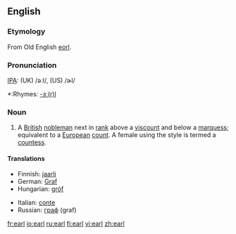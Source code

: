 ==English==
{{wikipedia}}
===Etymology===
From Old English [[eorl]].

===Pronunciation===
[[IPA]]: (UK) /ə:l/, (US) /ɚl/
*:Rhymes: [[Rhymes:English:-ɜː(r)l|-ɜː(r)l]]

===Noun===
{{en-noun}}

# A [[British]] [[nobleman]] next in [[rank]] above a [[viscount]] and below a [[marquess]]; equivalent to a [[European]] [[count]]. A female using the style is termed a [[countess]].

====Translations====
{{top}}
*Finnish: [[jaarli]]
*German: [[Graf]]
*Hungarian: [[gróf]]
{{mid}}
*Italian: [[conte]] {{m}}
*Russian: [[граф]] (graf) {{m}}
{{bottom}}

[[fr:earl]]
[[io:earl]]
[[ru:earl]]
[[fi:earl]]
[[vi:earl]]
[[zh:earl]]